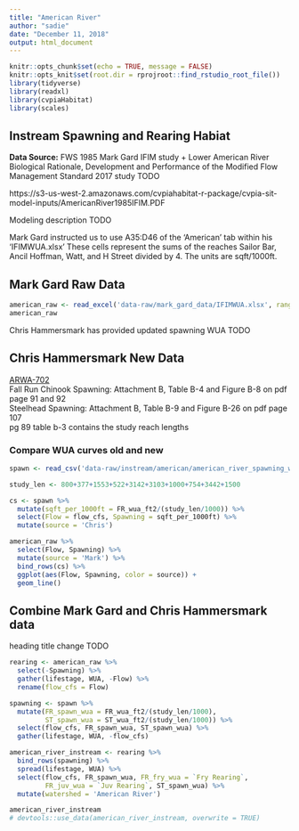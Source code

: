 ```yaml
---
title: "American River"
author: "sadie"
date: "December 11, 2018"
output: html_document
---
```


```r
knitr::opts_chunk$set(echo = TRUE, message = FALSE)
knitr::opts_knit$set(root.dir = rprojroot::find_rstudio_root_file())
library(tidyverse)
library(readxl)
library(cvpiaHabitat)
library(scales)

```

## Instream Spawning and Rearing Habiat
**Data Source:** FWS 1985 Mark Gard IFIM study + Lower American River Biological Rationale,
Development and Performance of the Modified Flow Management Standard 2017 study TODO

https://s3-us-west-2.amazonaws.com/cvpiahabitat-r-package/cvpia-sit-model-inputs/AmericanRiver1985IFIM.PDF

Modeling description TODO

Mark Gard instructed us to use A35:D46 of the 'American' tab within his 'IFIMWUA.xlsx'
These cells represent the sums of the reaches Sailor Bar, Ancil Hoffman, Watt, 
and H Street divided by 4. The units are sqft/1000ft. 

## Mark Gard Raw Data
```r
american_raw <- read_excel('data-raw/mark_gard_data/IFIMWUA.xlsx', range = "A35:D46", sheet = 'American')
american_raw 

```

Chris Hammersmark has provided updated spawning WUA TODO

## Chris Hammersmark New Data
[ARWA-702](https://s3-us-west-2.amazonaws.com/cvpiahabitat-r-package/cvpia-sit-model-inputs/ARWA-702.pdf)    
Fall Run Chinook Spawning: Attachment B, Table B-4 and Figure B-8 on pdf page 91 and 92     
Steelhead Spawning: Attachment B, Table B-9 and Figure B-26 on pdf page 107     
pg 89 table b-3 contains the study reach lengths


### Compare WUA curves old and new
```r
spawn <- read_csv('data-raw/instream/american/american_river_spawning_wua.csv')

study_len <- 800+377+1553+522+3142+3103+1000+754+3442+1500

cs <- spawn %>%
  mutate(sqft_per_1000ft = FR_wua_ft2/(study_len/1000)) %>% 
  select(Flow = flow_cfs, Spawning = sqft_per_1000ft) %>% 
  mutate(source = 'Chris')

american_raw %>% 
  select(Flow, Spawning) %>% 
  mutate(source = 'Mark') %>% 
  bind_rows(cs) %>% 
  ggplot(aes(Flow, Spawning, color = source)) +
  geom_line()

```

## Combine Mark Gard and Chris Hammersmark data

heading title change TODO
```r
rearing <- american_raw %>% 
  select(-Spawning) %>% 
  gather(lifestage, WUA, -Flow) %>% 
  rename(flow_cfs = Flow)

spawning <- spawn %>%
  mutate(FR_spawn_wua = FR_wua_ft2/(study_len/1000),
         ST_spawn_wua = ST_wua_ft2/(study_len/1000)) %>% 
  select(flow_cfs, FR_spawn_wua, ST_spawn_wua) %>% 
  gather(lifestage, WUA, -flow_cfs)

american_river_instream <- rearing %>% 
  bind_rows(spawning) %>% 
  spread(lifestage, WUA) %>% 
  select(flow_cfs, FR_spawn_wua, FR_fry_wua = `Fry Rearing`, 
         FR_juv_wua = `Juv Rearing`, ST_spawn_wua) %>% 
  mutate(watershed = 'American River')

american_river_instream
# devtools::use_data(american_river_instream, overwrite = TRUE)
```

